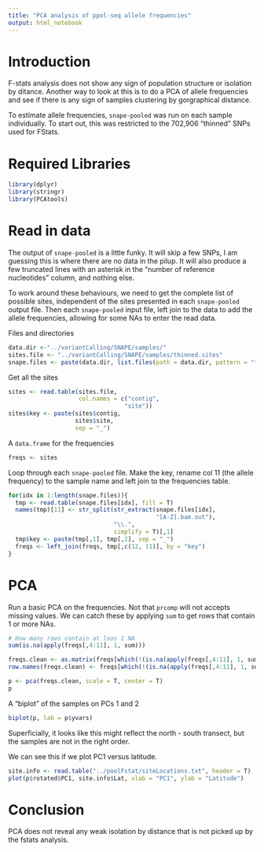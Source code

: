 ```yaml
---
title: "PCA analysis of ppol-seq allele frequencies"
output: html_notebook
---
```


# Introduction

F-stats analysis does not show any sign of population structure or isolation by ditance. Another way to look at this is to do a PCA of allele frequencies and see if there is any sign of samples clustering by gorgraphical distance.

To estimate allele frequencies, `snape-pooled` was run on each sample individually. To start out, this was restricted to the 702,906 "thinned" SNPs used for FStats.

# Required Libraries

```r
library(dplyr)
library(stringr)
library(PCAtools)
```


# Read in data

The output of `snape-pooled` is a little funky. It will skip a few SNPs, I am guessing this is where there are no data in the pilup. It will also produce a few truncated lines with an asterisk in the "number of reference nucleotides" column, and nothing else.

To work around these behaviours, we need to get the complete list of possible sites, independent of the sites presented in each `snape-pooled` output file. Then each `snape-pooled` input file, left join to the data to add the allele frequencies, allowing for some NAs to enter the read data.

Files and directories

```r
data.dir <-"../variantCalling/SNAPE/samples/"
sites.file <- "../variantCalling/SNAPE/samples/thinned.sites"
snape.files <- paste(data.dir, list.files(path = data.dir, pattern = "*.out"), sep = "")

```


Get all the sites
```r
sites <- read.table(sites.file, 
                    col.names = c("contig",
                                 "site"))
sites$key <- paste(sites$contig, 
                   sites$site, 
                   sep = "_")

```

A `data.frame` for the frequencies

```r
freqs <- sites
```


Loop through each `snape-pooled` file. Make the key, rename col 11 (the allele frequency) to the sample name and left join to the frequencies table.

```r
for(idx in 1:length(snape.files)){
  tmp <- read.table(snape.files[idx], fill = T)
  names(tmp)[11] <- str_split(str_extract(snape.files[idx], 
                                          "[A-Z].bam.out"), 
                              "\\.", 
                              simplify = T)[,1]
  tmp$key <- paste(tmp[,1], tmp[,2], sep = "_")
  freqs <- left_join(freqs, tmp[,c(12, 11)], by = "key")
}
```

# PCA

Run a basic PCA on the frequencies. Not that `prcomp` will not accepts missing values. We can catch these by applying `sum` to get rows that contain 1 or more NAs.



```r
# How many rows contain at leas 1 NA
sum(is.na(apply(freqs[,4:11], 1, sum)))

```
```r
freqs.clean <- as.matrix(freqs[which(!(is.na(apply(freqs[,4:11], 1, sum)))), 4:11])
row.names(freqs.clean) <- freqs[which(!(is.na(apply(freqs[,4:11], 1, sum)))), 3]

```

```r
p <- pca(freqs.clean, scale = T, center = T)
p
```

A "biplot" of the samples on PCs 1 and 2

```r
biplot(p, lab = p$yvars)

```

Superficially, it looks like this might reflect the north - south transect, but the samples are not in the right order.

We can see this if we plot PC1 versus latitude.

```r
site.info <- read.table("../poolFstat/siteLocations.txt", header = T)
plot(p$rotated$PC1, site.info$Lat, xlab = "PC1", ylab = "Latitude")

```

# Conclusion

PCA does not reveal any weak isolation by distance that is not picked up by the fstats analysis.

